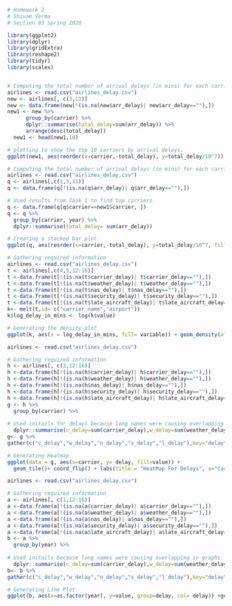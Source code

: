 ``` r

# Homework 2
# Shivam Verma
# Section 03 Spring 2020

library(ggplot2)
library(dplyr)
library(gridExtra)
library(reshape2)
library(tidyr)
library(scales)


# Computing the total number of arrival delays (in mins) for each carrier.
airlines <- read.csv("airlines_delay.csv")
new <- airlines[, c(3,11)]
new <- data.frame(new[!(is.na(new$arr_delay)| new$arr_delay==""),])
new1 <- new %>%
      group_by(carrier) %>%
      dplyr::summarise(total_delay=sum(arr_delay)) %>% 
      arrange(desc(total_delay)) 
  new1 <- head(new1,10)

# plotting to show the top 10 carriers by arrival delays.
ggplot(new1, aes(reorder(x=carrier,-total_delay), y=total_delay/10^7)) + geom_bar(stat="identity") + labs(title = "Top 10 Carrier Delays", x="Carrier Name", y="Total minutes in millions")
```

```r

# Computing the total number of arrival delays (in mins) for each carrier.
airlines <- read.csv("airlines_delay.csv")
q <- airlines[,c(1,3,11)]
q <- data.frame(q[!(is.na(q$arr_delay)| q$arr_delay==""),])

# Used results from Task 1 to find top carriers.
q <- data.frame(q[q$carrier==new1$carrier, ])
q <- q %>%
  group_by(carrier, year) %>%
  dplyr::summarise(total_delay= sum(arr_delay))

# Creating a stacked bar plot.
ggplot(q, aes(reorder(x=carrier,-total_delay), y=total_delay/10^7, fill=as.factor(year))) + geom_bar(stat="identity")  + labs(title = "top 10 carrier delays", x="carrier name", y="total minutes in millions") 
```

```r

# Gathering required information
airlines <- read.csv("airlines_delay.csv")
t <- airlines[,c(4,5,12:16)]
t <-data.frame(t[!(is.na(t$carrier_delay)| t$carrier_delay==""),])
t <-data.frame(t[!(is.na(t$weather_delay)| t$weather_delay==""),])
t <-data.frame(t[!(is.na(t$nas_delay)| t$nas_delay==""),])
t <-data.frame(t[!(is.na(t$security_delay)| t$security_delay==""),])
t <-data.frame(t[!(is.na(t$late_aircraft_delay)| t$late_aircraft_delay==""),])
k<- melt(t,id= c("carrier_name","airport"))
k$log_delay_in_mins <- log(k$value)

# Generating the density plot
ggplot(k, aes(x = log_delay_in_mins, fill= variable)) + geom_density(alpha = .5) + labs(title = "Density Plot For Delays", x="Log Delay in mins", y="Density", fill= "Delay type")
```

```r

airlines <- read.csv("airlines_delay.csv")

# Gathering required information
h <- airlines[, c(3,12:16)]
h <-data.frame(h[!(is.na(h$carrier_delay)| h$carrier_delay==""),])
h <-data.frame(h[!(is.na(h$weather_delay)| h$weather_delay==""),])
h <-data.frame(h[!(is.na(h$nas_delay)| h$nas_delay==""),])
h <-data.frame(h[!(is.na(h$security_delay)| h$security_delay==""),])
h <-data.frame(h[!(is.na(h$late_aircraft_delay)| h$late_aircraft_delay==""),])
g <- h %>%
  group_by(carrier) %>%
  
# Used initails for delays because long names were causing overlapping in graphs.
  dplyr::summarise(c_delay=sum(carrier_delay),w_delay=sum(weather_delay),n_delay=sum(nas_delay),s_delay=sum(security_delay),l_delay=sum(late_aircraft_delay))
g<- g %>%
gather(c("c_delay","w_delay","n_delay","s_delay","l_delay"),key="delay",value = "value")

# Generating Heatmap
ggplot(data = g, aes(x=carrier, y= delay, fill=value)) + 
  geom_tile()+ coord_flip() + labs(title = "HeatMap For Delays", x="Carrier ", y="Delay Type", fill= "sum_delay")
```

```r

airlines <- read.csv("airlines_delay.csv")

# Gathering required information
a <- airlines[, c(1,12:16)]
a <-data.frame(a[!(is.na(a$carrier_delay)| a$carrier_delay==""),])
a <-data.frame(a[!(is.na(a$weather_delay)| a$weather_delay==""),])
a <-data.frame(a[!(is.na(a$nas_delay)| a$nas_delay==""),])
a <-data.frame(a[!(is.na(a$security_delay)| a$security_delay==""),])
a <-data.frame(a[!(is.na(a$late_aircraft_delay)| a$late_aircraft_delay==""),])
b <- a %>%
  group_by(year) %>%
  
# Used initails because long names were causing overlapping in graphs.
  dplyr::summarise(c_delay=sum(carrier_delay),w_delay=sum(weather_delay),n_delay=sum(nas_delay),s_delay=sum(security_delay),l_delay=sum(late_aircraft_delay))
b<- b %>%
gather(c("c_delay","w_delay","n_delay","s_delay","l_delay"),key="delay",value = "value")

# Generating Line Plot
ggplot(b, aes(x=as.factor(year), y=value, group=delay, col= delay)) +geom_line()+ geom_point() + labs(title = "Line plot for Delays", x="Factor(year) ", y="Sum_Delay", fill= "delay type")

```


